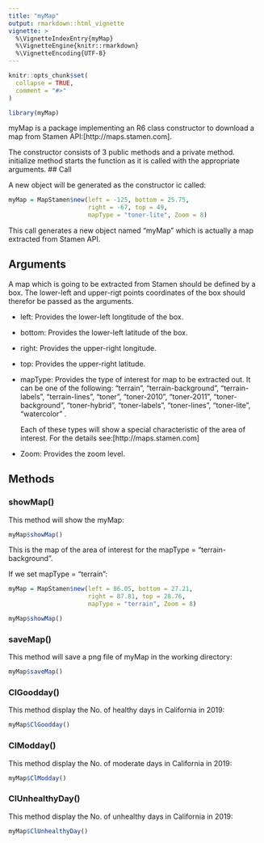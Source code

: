 ```yaml
---
title: "myMap"
output: rmarkdown::html_vignette
vignette: >
  %\VignetteIndexEntry{myMap}
  %\VignetteEngine{knitr::rmarkdown}
  %\VignetteEncoding{UTF-8}
---
```


```r
knitr::opts_chunk$set(
  collapse = TRUE,
  comment = "#>"
)
```

```r
library(myMap)
```

<p> myMap is a package implementing an R6 class constructor to download a map from Stamen API:[http://maps.stamen.com].</p>
<p> The constructor consists of 3 public methods and a private method. initialize method starts the function as it is called with the appropriate arguments.
## Call
<p> A new object will be generated as the constructor ic called:</p>
```r
myMap = MapStamen$new(left = -125, bottom = 25.75,
                      right = -67, top = 49,
                      mapType = "toner-lite", Zoom = 8)
```

<p> This call generates a new object named "myMap" which is actually a map extracted from Stamen API.</p>
## Arguments
<p> A map which is going to be extracted from Stamen should be defined by a box. The lower-left and upper-rigt points coordinates of the box should therefor be passed as the arguments.</p>
* left: Provides the lower-left longtitude of the box.
* bottom: Provides the lower-left latitude of the box.
* right: Provides the upper-right longitude.
* top: Provides the upper-right latitude.

* <p>mapType: Provides the type of interest for map to be extracted out. It can be one of the following: "terrain", "terrain-background", "terrain-labels", "terrain-lines", "toner", "toner-2010", "toner-2011", "toner-background", "toner-hybrid",  "toner-labels", "toner-lines", "toner-lite", "watercolor" .</p>
<p> Each of these types will show a special characteristic of the area of interest. For the details see:[http://maps.stamen.com] </p>

* Zoom: Provides the zoom level.

## Methods

### showMap()
This method will show the myMap:
```r
myMap$showMap()
```
<p>This is the map of the area of interest for the mapType = "terrain-background".</p>

<p> If we set mapType = "terrain":</p>

```r
myMap = MapStamen$new(left = 86.05, bottom = 27.21,
                      right = 87.81, top = 28.76,
                      mapType = "terrain", Zoom = 8)

myMap$showMap()
```


### saveMap()
This method will save a png file of myMap in the working directory:
```r
myMap$saveMap()
```

### ClGoodday()
This method display the No. of healthy days in California in 2019:
```r
myMap$ClGoodday()
```

### ClModday()
This method display the No. of moderate days in California in 2019:
```r
myMap$ClModday()
```

### ClUnhealthyDay()
This method display the No. of unhealthy days in California in 2019:
```r
myMap$ClUnhealthyDay()
```


